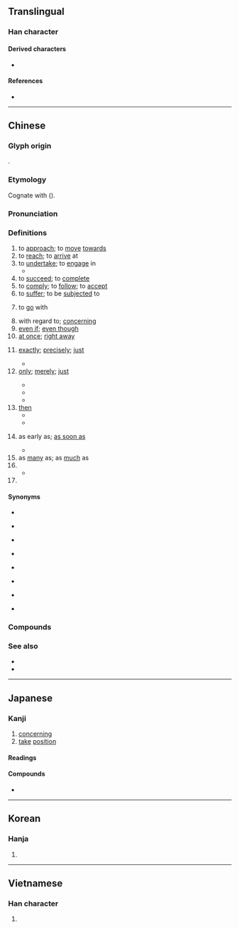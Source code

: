 {{character info}}
==Translingual==
{{stroke order|type=animate}}
{{stroke order|strokes=12}}

===Han character===
{{Han char|rn=43|rad=尢|as=09|sn=12|four=03914|canj=YFIKU|ids=⿰京尤}}

====Derived characters====
* {{l|mul|[[僦]] [[憱]] [[噈]] [[㩆]] [[殧]] [[蹴]] [[𤎼]] [[蹵]] [[鷲]]([[鹫]]) [[㠇]]}}

====References====
* {{Han ref|kx=0299.050|dkj=07599|dj=0594.200|hdz=10555.110|uh=5C31|ud=23601|bh=B44E|bd=46158}}

----

==Chinese==
{{zh-forms}}

===Glyph origin===
{{Han etym}}
{{Han compound|京|尤|ls=ic}}.

===Etymology===
Cognate with {{och-l|造|id=1|to proceed to}} ({{zh-ref|Wang, 1982}}).

===Pronunciation===
{{zh-pron
|m=jiù
|ma=y
|m-s=
|dg=зу3
|c=zau6
|c-t=
|g=
|h=pfs=chhiu;gd=qiu4
|j=jiou3
|mb=
|md=cêu
|mn=chiū/xm,twv:tio̍h/xm,twv:to̍h/tw:tiō/tw:tō
|mn_note=chiū - literary (“to approach, to undertake, to comply, with regard to”); tio̍h/to̍h/tiō/tō - semantic (“at once, then, as soon as, exactly”, also written as {{zh-l|*著/着}})
|mn-t=ziu6
|w=3xxieu,3jjieu,3xxeu
|w_note=3jjieu - influenced by Mandarin; 3xxeu - less common
|x=
|mc=y
|oc=y
|cat=v,adv,prep,con
}}

===Definitions===
{{zh-hanzi}}

# to [[approach]]; to [[move]] [[towards]]
# to [[reach]]; to [[arrive]] at
# to [[undertake]]; to [[engage]] in
#* {{zh-x|就業|to get a job; employment}}
# to [[succeed]]; to [[complete]]
# to [[comply]]; to [[follow]]; to [[accept]]
# to [[suffer]]; to be [[subjected]] to
# {{lb|zh|of food}} to [[go]] with
# with regard to; [[concerning]]
# [[even if]]; [[even though]]
# [[at once]]; [[right away]]
#: {{zh-x|我 馬上 就 來。|I'll come '''right away'''.}}
# {{lb|zh|used for emphasis}} [[exactly]]; [[precisely]]; [[just]]
#: {{zh-x|這 就 對 了！|That's just it!}}
#* {{zh-x|他 就 住 在 街 對面。|He lives '''just''' across the street.}}
# [[only]]; [[merely]]; [[just]]
#: {{zh-syn|只}}
#* {{zh-x|我 就 認識 一 個 中國 人。|I '''only''' know one Chinese person.}}
#* {{zh-x|房間 裡 就 一 張 床，一 張 桌子。|There's only one bed and one table in the room.}}
#* {{zh-x|我 工資 就 五 千 塊，他 買 件 衣服 就 一 萬 塊。人 和 人 的 差距 真 是 太 大 了。|My salary is '''only''' five thousand yuan, and he buys clothes that are as much as ten thousand yuan. The disparity between people truly is too large.}}
# [[then]]
#* {{zh-x|我 做完 就 會 告訴 你。|I will tell you when I have finished.}}
#* {{zh-x|沒有 共產黨 就 沒有 新 中國。|[[w:en:Without the Communist Party, There Would Be No New China|[If] there was no Communist Party, ['''then'''] there would be no new China]]}}
#: {{zh-x|日日 就 知道 玩 手機|does nothing but stare at their phone all day, every day|C}}
# {{lb|zh|used to express earliness}} as early as; [[as soon as]]
#* {{zh-x|我 一大早 就 起床。|I'm up with the sun.}}
# as [[many]] as; as [[much]] as
# {{n-g|Used between two identical word to express indifference or resignation.}}
#* {{zh-x|去 就 去，反正 在 家 也 沒 事。|If you want to go, '''then''' go. Besides, there's nothing happening at home.}}
# {{zh-alt-form|鷲}}

====Synonyms====
* {{s|to approach}}
{{zh-syn-saurus|逼近}}
* {{s|to reach}}
{{zh-syn-saurus|抵達}}
* {{s|to undertake}} {{zh-l|從事}}
* {{s|to comply}}
{{zh-syn-saurus|服從}}
* {{s|to go with}} {{zh-l|搭配}}
* {{s|with regard to}}
{{zh-syn-saurus|關於}}
* {{s|even if}}
{{zh-syn-saurus|即使}}
* {{sense|to complete}}
{{zh-syn-saurus|做完}}

===Compounds===
{{zh-der|一就|一就手兒|一揮而就|一蹴而就|不堪造就|不就|不明就裡|不知就裡|便就|俯就|俯首就縛|倒頭就睡|偎乾就濕|充分就業|刪繁就簡|刪蕪就簡|削足就履|功就名成|功成名就|半推半就|去危就安|去就|去就之分|去本就末|可就|因陋就簡|圓就|完全就業|家成業就|將就|將機就機|將機就計|將計就計|將錯就錯|就世|就中|就事|就事論事|就令|就任|就位|就使|就便|就勢|就和|就地|就地取材|就地正法|就坐|就學|就寢|就就的|就座|就得|就戮|就手|就擒|就教|就日瞻雲|就是|就木|就枕|就棍打腿|就業|就業市場|就業服務|就業輔導|就正|就此|就此打住|就此罷手|就湯下麵|就禮|就算|就範|就緒|就義|就職|就虛避實|就衰|就裡|就裡人|就要|就親|就診|就讀|就近|就逮|就道|就醫|就食|就養|就餐|就館|屈就|引頸就戮|從俗就簡|從容就義|急就|急就篇|急就章|成就|成就感|成就測驗|打就|拔腿就跑|按部就班|捨安就危|捨己就人|推就|援筆立就|援筆而就|撋就|擬就|日就月將|早就|明知就裡|未就|束手就擒|束手就縛|束身就縛|棄大就小|棄文就武|欲就還推|歸就|死就|沒去就|煨乾就濕|牽就|甄煩就簡|生就|移東就西|移樽就教|管就|練就|羽翮已就|脫網就淵|芟繁就簡|行將就木|見好就收|見縫就鑽|說做就做|透風就過|造就|違害就利|遷就|避凶就吉|避實就虛|避就|避禍就福|避重就輕|避難就易|那就|鑽頭就鎖|陳力就列|隨方就圓|隨行就市|隨高就低|非理就終|駕輕就熟|高就|晚就}}

===See also===
* {{zh-l|只是}}
* {{zh-l|單單}}

{{zh-cat|Beginning|Elementary|Intermediate}}

----

==Japanese==

===Kanji===
{{ja-kanji|grade=6|rs=尢09}}

# [[concerning]]
# [[take]] [[position]]

====Readings====
{{ja-readings
|goon=じゅ
|kanon=しゅう<しう
|kun=つ-く, つ-ける}}

====Compounds====
* {{ja-r|就%塒|しゅう%じ|[[roost]]ing}}

----

==Korean==

===Hanja===
{{ko-hanja|hangeul=취}}

# {{rfdef|ko|sort=尢09}}

----

==Vietnamese==

===Han character===
{{vi-readings|reading=tựu|rs=尢09}}

# {{rfdef|vi|sort=尢09}}